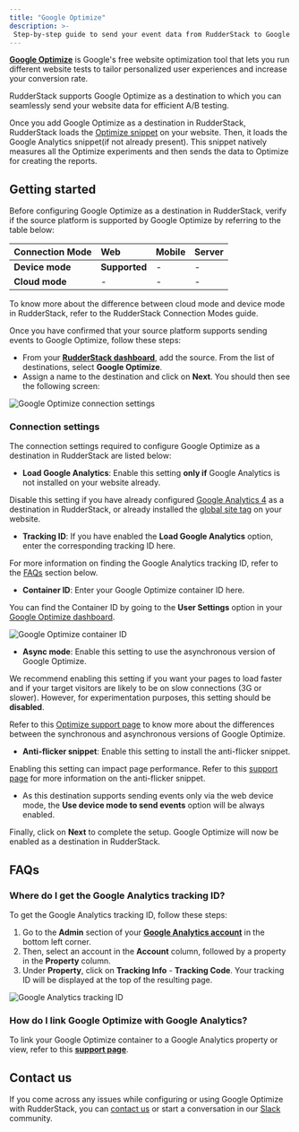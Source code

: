 ```yaml
---
title: "Google Optimize"
description: >-
 Step-by-step guide to send your event data from RudderStack to Google Optimize.
---
```


[**Google Optimize**](https://marketingplatform.google.com/about/optimize/) is Google's free website optimization tool that lets you run different website tests to tailor personalized user experiences and increase your conversion rate.

RudderStack supports Google Optimize as a destination to which you can seamlessly send your website data for efficient A/B testing.

<div class="successBlock">
 
Once you add Google Optimize as a destination in RudderStack, RudderStack loads the <a href="https://support.google.com/optimize/answer/7513085">Optimize snippet</a> on your website. Then, it loads the Google Analytics snippet(if not already present). This snippet natively measures all the Optimize experiments and then sends the data to Optimize for creating the reports.
</div>


## Getting started

Before configuring Google Optimize as a destination in RudderStack, verify if the source platform is supported by Google Optimize by referring to the table below:

| Connection Mode     | Web           | Mobile                 | Server        |
| :------------------ | :------------ | :--------------- | :-------------|
| **Device mode**     | **Supported**                        | -                      | -             |
| **Cloud mode**      | -                   | -                           | - |

<div class="infoBlock">
To know more about the difference between cloud mode and device mode in RudderStack, refer to the <Link to="/tmp-destinations/rudderstack-connection-modes/">RudderStack Connection Modes</Link> guide.
</div>

Once you have confirmed that your source platform supports sending events to Google Optimize, follow these steps:

* From your [**RudderStack dashboard**](https://app.rudderstack.com/), add the source. From the list of destinations, select **Google Optimize**.
* Assign a name to the destination and click on **Next**. You should then see the following screen:

<img src="../../assets/event-stream-destinations/google-optimize-connection-settings-1.png" alt="Google Optimize connection settings" />

### Connection settings

The connection settings required to configure Google Optimize as a destination in RudderStack are listed below:

* **Load Google Analytics**: Enable this setting **only if** Google Analytics is not installed on your website already. 

<div class="infoBlock">
 
Disable this setting if you have already configured <a href="https://rudderstack.com/docs/destinations/analytics/google-analytics-4/">Google Analytics 4</a> as a destination in RudderStack, or already installed the <a href="https://support.google.com/optimize/answer/9183119#zippy=%2Cexample-global-site-tag-with-google-analytics">global site tag</a> on your website.
</div>

* **Tracking ID**: If you have enabled the **Load Google Analytics** option, enter the corresponding tracking ID here.

<div class="infoBlock">
 
For more information on finding the Google Analytics tracking ID, refer to the <a href="https://rudderstack.com/docs/destination/testing-and-personalization/google-optimize/#faqs">FAQs</a> section below.
</div>

* **Container ID**: Enter your Google Optimize container ID here. 

<div class="infoBlock">
 
You can find the Container ID by going to the <strong>User Settings</strong> option in your <a href="https://optimize.google.com/optimize/home/#/accounts">Google Optimize dashboard</a>.
</div>

<img src="../../assets/event-stream-destinations/google-optimize-container-id.png" alt="Google Optimize container ID" />

* **Async mode**: Enable this setting to use the asynchronous version of Google Optimize.

<div class="successBlock">
 
We recommend enabling this setting if you want your pages to load faster and if your target visitors are likely to be on slow connections (3G or slower). However, for experimentation purposes, this setting should be <strong>disabled</strong>.
</div>

<div class="infoBlock">
 
Refer to this <a href="https://support.google.com/optimize/answer/7513085?hl=en&ref_topic=6197443">Optimize support page</a> to know more about the differences between the synchronous and asynchronous versions of Google Optimize.
</div>

* **Anti-flicker snippet**: Enable this setting to install the anti-flicker snippet. 

<div class="warningBlock">
 
Enabling this setting can impact page performance. Refer to this <a href="https://support.google.com/optimize/answer/7100284">support page</a> for more information on the anti-flicker snippet.
</div>

* As this destination supports sending events only via the web device mode, the **Use device mode to send events** option will be always enabled.

Finally, click on **Next** to complete the setup. Google Optimize will now be enabled as a destination in RudderStack.

## FAQs

### Where do I get the Google Analytics tracking ID?

To get the Google Analytics tracking ID, follow these steps:

1. Go to the **Admin** section of your [**Google Analytics account**](https://analytics.google.com/analytics/web/#/) in the bottom left corner.
2. Then, select an account in the **Account** column, followed by a property in the **Property** column.
3. Under **Property**, click on **Tracking Info** - **Tracking Code**. Your tracking ID will be displayed at the top of the resulting page.

<img src="../../assets/event-stream-destinations/google-optimize-ga-tracking-id.png" alt="Google Analytics tracking ID" />

### How do I link Google Optimize with Google Analytics?

To link your Google Optimize container to a Google Analytics property or view, refer to this [**support page**](https://support.google.com/optimize/answer/7008374?hl=en&ref_topic=7310368).

## Contact us

If you come across any issues while configuring or using Google Optimize with RudderStack, you can [contact us](mailto:%20docs@rudderstack.com) or start a conversation in our [Slack](https://rudderstack.com/join-rudderstack-slack-community) community.
